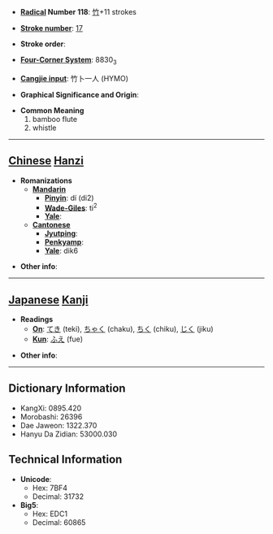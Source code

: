 * '''[[Wiktionary:Chinese radical index| Radical]] Number 118''': [[Wiktionary:Chinese radical index 竹|竹]]+11 strokes

* '''[[Wiktionary:Chinese total strokes index|Stroke number]]''': [[Wiktionary:Chinese total strokes index 17|17]]

* '''Stroke order''': 

* '''[[Wiktionary:Chinese four corner index|Four-Corner System]]''': 8830<sub>3</sub>

* '''[[Wiktionary:Chinese Cangjie index|Cangjie input]]''': 竹卜一人 (HYMO)

* '''Graphical Significance and Origin''': 

* '''Common Meaning'''
*#bamboo flute
*# whistle


----

== [[Chinese]] [[Hanzi]] ==

* '''Romanizations'''
** '''[[Mandarin]]'''
*** '''[[Pinyin]]''': dí (di2)
*** '''[[Wade-Giles]]''': ti<sup>2</sup>
*** '''[[Yale]]''': 
** '''[[Cantonese]]'''
*** '''[[Jyutping]]''':
*** '''[[Penkyamp]]''': 
*** '''[[Yale]]''': dik6

* '''Other info''': 

----

== [[Japanese]] [[Kanji]] ==

* '''Readings'''
** '''[[On]]''': [[てき]] (teki), [[ちゃく]] (chaku), [[ちく]] (chiku), [[じく]] (jiku)
** '''[[Kun]]''': [[ふえ]] (fue)

* '''Other info''':  

----

== Dictionary Information ==

* KangXi: 0895.420
* Morobashi: 26396
* Dae Jaweon: 1322.370
* Hanyu Da Zidian: 53000.030

== Technical Information ==

* '''Unicode''':
** Hex: 7BF4
** Decimal: 31732
* '''Big5''':
** Hex: EDC1
** Decimal: 60865